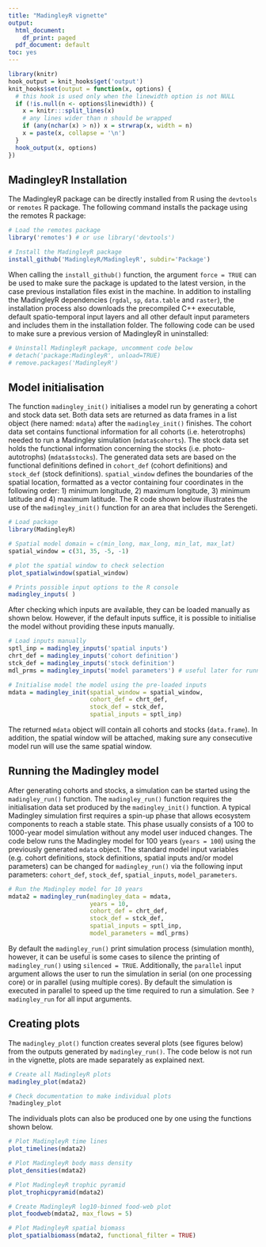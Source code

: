 ```yaml
---
title: "MadingleyR vignette"
output:
  html_document:
    df_print: paged
  pdf_document: default
toc: yes
---
```


```r
library(knitr)
hook_output = knit_hooks$get('output')
knit_hooks$set(output = function(x, options) {
  # this hook is used only when the linewidth option is not NULL
  if (!is.null(n <- options$linewidth)) {
    x = knitr:::split_lines(x)
    # any lines wider than n should be wrapped
    if (any(nchar(x) > n)) x = strwrap(x, width = n)
    x = paste(x, collapse = '\n')
  }
  hook_output(x, options)
})
```

## MadingleyR Installation

The MadingleyR package can be directly installed from R using the ```devtools``` or ```remotes``` R package. The following command installs the package using the remotes R package:

```r
# Load the remotes package
library('remotes') # or use library('devtools')

# Install the MadingleyR package
install_github('MadingleyR/MadingleyR', subdir='Package')
```

When calling the ```install_github()``` function, the argument ```force = TRUE``` can be used to make sure the package is updated to the latest version, in the case previous installation files exist in the machine. In addition to installing the MadingleyR dependencies (```rgdal```, ```sp```, ```data.table``` and ```raster```), the installation process also downloads the precompiled C++ executable, default spatio-temporal input layers and all other default input parameters and includes them in the installation folder. The following code can be used to make sure a previous version of MadingleyR in uninstalled:


```r
# Uninstall MadingleyR package, uncomment code below
# detach('package:MadingleyR', unload=TRUE)
# remove.packages('MadingleyR')
```

\pagebreak

## Model initialisation

The function ```madingley_init()``` initialises a model run by generating a cohort and stock data set. Both data sets are returned as data frames in a list object (here named: ```mdata```) after the ```madingley_init()``` finishes. The cohort data set contains functional information for all cohorts (i.e. heterotrophs) needed to run a Madingley simulation (```mdata$cohorts```). The stock data set holds the functional information concerning the stocks (i.e. photo-autotrophs) (```mdata$stocks```). The generated data sets are based on the functional definitions defined in ```cohort_def``` (cohort definitions) and ```stock_def``` (stock definitions). ```spatial_window``` defines the boundaries of the spatial location, formatted as a vector containing four coordinates in the following order: 1) minimum longitude, 2) maximum longitude, 3) minimum latitude and 4) maximum latitude. The R code shown below illustrates the use of the ```madingley_init()``` function for an area that includes the Serengeti. 

```r
# Load package
library(MadingleyR)

# Spatial model domain = c(min_long, max_long, min_lat, max_lat)
spatial_window = c(31, 35, -5, -1)

# plot the spatial window to check selection
plot_spatialwindow(spatial_window)
```
\pagebreak

```r
# Prints possible input options to the R console
madingley_inputs( ) 
```

After checking which inputs are available, they can be loaded manually as shown below. However, if the default inputs suffice, it is possible to initialise the model without providing these inputs manually.

```r
# Load inputs manually
sptl_inp = madingley_inputs('spatial inputs')
chrt_def = madingley_inputs('cohort definition')
stck_def = madingley_inputs('stock definition')
mdl_prms = madingley_inputs('model parameters') # useful later for running the model
```

```r
# Initialise model the model using the pre-loaded inputs
mdata = madingley_init(spatial_window = spatial_window,
                       cohort_def = chrt_def,
                       stock_def = stck_def,
                       spatial_inputs = sptl_inp)
```

The returned ```mdata``` object will contain all cohorts and stocks (```data.frame```). In addition, the spatial window will be attached, making sure any consecutive model run will use the same spatial window.

\pagebreak

## Running the Madingley model

After generating cohorts and stocks, a simulation can be started using the ```madingley_run()``` function. The ```madingley_run()``` function requires the initialisation data set produced by the ```madingley_init()``` function. A typical Madingley simulation first requires a spin-up phase that allows ecosystem components to reach a stable state. This phase usually consists of a 100 to 1000-year model simulation without any model user induced changes. The code below runs the Madingley model for 100 years (```years = 100```) using the previously generated ```mdata``` object. The standard model input variables (e.g. cohort definitions, stock definitions, spatial inputs and/or model parameters) can be changed for ```madingley_run()``` via the following input parameters: ```cohort_def```, ```stock_def```, ```spatial_inputs```, ```model_parameters```.

```r
# Run the Madingley model for 10 years
mdata2 = madingley_run(madingley_data = mdata, 
                       years = 10, 
                       cohort_def = chrt_def, 
                       stock_def = stck_def, 
                       spatial_inputs = sptl_inp, 
                       model_parameters = mdl_prms)
```
By default the ```madingley_run()``` print simulation process (simulation month), however, it can be useful is some cases to silence the printing of ```madingley_run()``` using ```silenced = TRUE```. Additionally, the ```parallel``` input argument allows the user to run the simulation in serial (on one processing core) or in parallel (using multiple cores). By default the simulation is executed in parallel to speed up the time required to run a simulation. See ```?madingley_run``` for all input arguments.

\pagebreak

## Creating plots

The ```madingley_plot()``` function creates several plots (see figures below) from the outputs generated by ```madingley_run()```. The code below is not run in the vignette, plots are made separately as explained next.

```r
# Create all MadingleyR plots 
madingley_plot(mdata2) 

# Check documentation to make individual plots
?madingley_plot
```

The individuals plots can also be produced one by one using the functions shown below.

```r
# Plot MadingleyR time lines
plot_timelines(mdata2)
```
\pagebreak

```r
# Plot MadingleyR body mass density
plot_densities(mdata2)
```
\pagebreak

```r
# Plot MadingleyR trophic pyramid
plot_trophicpyramid(mdata2)
```

\pagebreak

```r
# Create MadingleyR log10-binned food-web plot
plot_foodweb(mdata2, max_flows = 5)
```

\pagebreak

```r
# Plot MadingleyR spatial biomass
plot_spatialbiomass(mdata2, functional_filter = TRUE)
```




